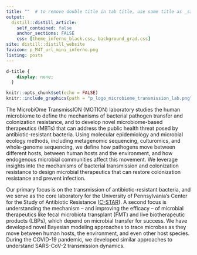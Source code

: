 ```yaml
---
title: ""  # to remove double title in tab title, use same title as _site.yaml; to use ;title: index title', leave blank
output:
  distill::distill_article:
    self_contained: false
    anchor_sections: FALSE
    css: [theme_inferno_black.css, background_grad.css]
site: distill::distill_website
favicon: p_M4T_url_mini_inferno.png
listing: posts
---
```


```css
d-title {
    display: none;
  }
```

```r

knitr::opts_chunk$set(echo = FALSE)
knitr::include_graphics(path = "p_logo_microbiome_transmission_lab.png")

```
  
The MicrobiOme TransmissION (MOTION) laboratory studies the human microbiome to define the mechanisms of bacterial pathogen transfer and colonization resistance, and to develop novel microbiome-based therapeutics (MBTs) that can address the public health threat posed by antibiotic-resistant bacteria. Using molecular epidemiology and microbial ecology methods, including metagenomic sequencing, culturomics, and whole-genome sequencing, we define how pathogens move between different hosts, between human hosts and the environment, and how endogenous microbial communities affect this movement. We leverage insights into the mechanisms of bacterial transmission and colonization resistance to design microbial therapeutics that can restore colonization resistance and prevent infection.  
  
Our primary focus is on the transmission of antibiotic-resistant bacteria, and we serve as the core laboratory for the University of Pennsylvania's Center for the Study of Antibiotic Resistance ([C-STAR](ares.med.upenn.edu)). A second focus is understanding the mechanism -- and improving the efficacy -- of microbial therapeutics like fecal microbiota transplant (FMT) and live biotherapeutic products (LBPs), which depend on microbial transfer for success. We have developed novel Bayesian modeling approaches to trace microbes as they move between human hosts, the environment, and even other host species. During the COVID-19 pandemic, we developed similar approaches to understand SARS-CoV-2 transmission dynamics.  
  
 <br>

 <br>

 <br>
 
